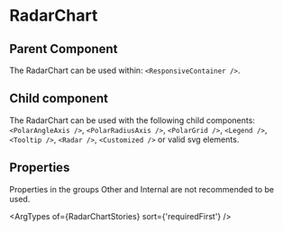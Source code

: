 
# RadarChart

## Parent Component

The RadarChart can be used within: `<ResponsiveContainer />`.

## Child component

The RadarChart can be used with the following child components: `<PolarAngleAxis />`, `<PolarRadiusAxis />`, `<PolarGrid />`, `<Legend />`, `<Tooltip />`, `<Radar />`, `<Customized />` or valid svg elements.

## Properties

Properties in the groups Other and Internal are not recommended to be used.

<ArgTypes of={RadarChartStories} sort={'requiredFirst'} />
